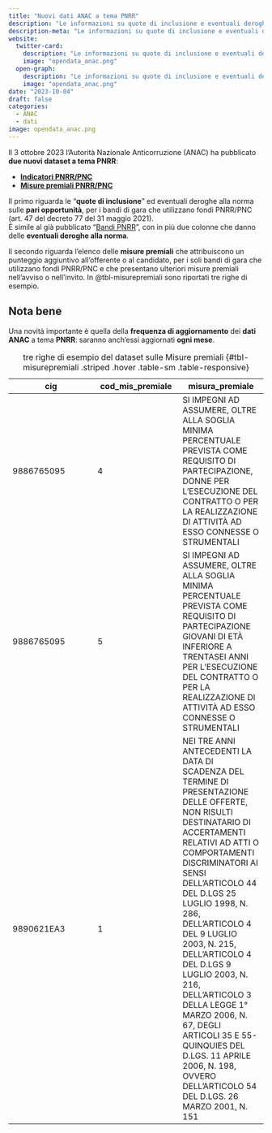 ```yaml
---
title: "Nuovi dati ANAC a tema PNRR"
description: "Le informazioni su quote di inclusione e eventuali deroghe, e quelle sulle misure premiali"
description-meta: "Le informazioni su quote di inclusione e eventuali deroghe, e quelle sulle misure premiali"
website:
  twitter-card:
    description: "Le informazioni su quote di inclusione e eventuali deroghe, e quelle sulle misure premiali"
    image: "opendata_anac.png"
  open-graph:
    description: "Le informazioni su quote di inclusione e eventuali deroghe, e quelle sulle misure premiali"
    image: "opendata_anac.png"
date: "2023-10-04"
draft: false
categories:
  - ANAC
  - dati
image: opendata_anac.png
---
```


Il 3 ottobre 2023 l'Autorità Nazionale Anticorruzione (ANAC) ha pubblicato **due nuovi dataset a tema PNRR**:

- [**Indicatori PNRR/PNC**](https://dati.anticorruzione.it/opendata/dataset/indicatori-pnrrpnc)
- [**Misure premiali PNRR/PNC**](https://dati.anticorruzione.it/opendata/dataset/misurepremiali-pnrrpnc)

Il primo riguarda le "**quote di inclusione**" ed eventuali deroghe alla norma sulle **pari opportunità**, per i bandi di gara che utilizzano fondi PNRR/PNC (art. 47 del decreto 77 del 31 maggio 2021).<br>
È simile al già pubblicato "[Bandi PNRR](https://dati.anticorruzione.it/opendata/dataset/bandi-pnrr)", con in più due colonne che danno delle **eventuali deroghe alla norma**.

Il secondo riguarda l'elenco delle **misure premiali** che attribuiscono un punteggio aggiuntivo all'offerente o al candidato, per i soli bandi di gara che utilizzano fondi PNRR/PNC e che presentano ulteriori misure premiali nell'avviso o nell'invito. In @tbl-misurepremiali sono riportati tre righe di esempio.

::: {.callout-note}
## Nota bene
Una novità importante è quella della **frequenza di aggiornamento** dei **dati** **ANAC** a tema **PNRR**: saranno anch'essi aggiornati **ogni mese**.
:::


| cig | cod_mis_premiale | misura_premiale |
| --- | --- | --- |
| 9886765095 | 4 | SI IMPEGNI AD ASSUMERE, OLTRE ALLA SOGLIA MINIMA PERCENTUALE PREVISTA COME REQUISITO DI PARTECIPAZIONE, DONNE PER L'ESECUZIONE DEL CONTRATTO O PER LA REALIZZAZIONE DI ATTIVITÀ AD ESSO CONNESSE O STRUMENTALI |
| 9886765095 | 5 | SI IMPEGNI AD ASSUMERE, OLTRE ALLA SOGLIA MINIMA PERCENTUALE PREVISTA COME REQUISITO DI PARTECIPAZIONE GIOVANI DI ETÀ INFERIORE A TRENTASEI ANNI PER L'ESECUZIONE DEL CONTRATTO O PER LA REALIZZAZIONE DI ATTIVITÀ AD ESSO CONNESSE O STRUMENTALI |
| 9890621EA3 | 1 | NEI TRE ANNI ANTECEDENTI LA DATA DI SCADENZA DEL TERMINE DI PRESENTAZIONE DELLE OFFERTE, NON RISULTI DESTINATARIO DI ACCERTAMENTI RELATIVI AD ATTI O COMPORTAMENTI DISCRIMINATORI AI SENSI DELL'ARTICOLO 44 DEL D.LGS 25 LUGLIO 1998, N. 286, DELL'ARTICOLO 4 DEL 9 LUGLIO 2003, N. 215, DELL'ARTICOLO 4 DEL D.LGS 9 LUGLIO 2003, N. 216, DELL'ARTICOLO 3 DELLA LEGGE 1° MARZO 2006, N. 67, DEGLI ARTICOLI 35 E 55-QUINQUIES DEL D.LGS. 11 APRILE 2006, N. 198, OVVERO DELL'ARTICOLO 54 DEL D.LGS. 26 MARZO 2001, N. 151 |

: tre righe di esempio del dataset sulle Misure premiali {#tbl-misurepremiali .striped .hover .table-sm .table-responsive}

